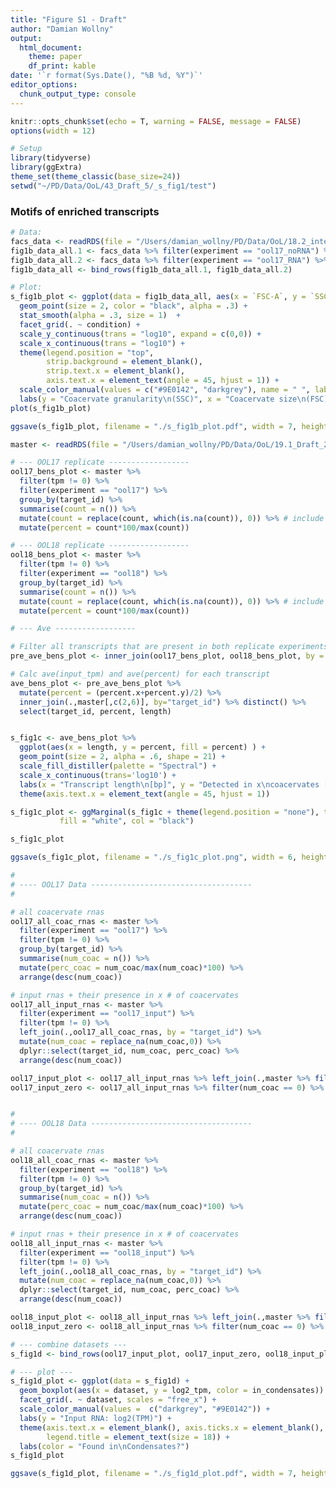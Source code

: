 ```yaml
---
title: "Figure S1 - Draft"
author: "Damian Wollny"
output:
  html_document:
    theme: paper
    df_print: kable
date: '`r format(Sys.Date(), "%B %d, %Y")`'
editor_options: 
  chunk_output_type: console
---
```


```r
knitr::opts_chunk$set(echo = T, warning = FALSE, message = FALSE)
options(width = 12)
```

```r
# Setup
library(tidyverse)
library(ggExtra)
theme_set(theme_classic(base_size=24))
setwd("~/PD/Data/OoL/43_Draft_5/_s_fig1/test")
```

### Motifs of enriched transcripts

```r
# Data:
facs_data <- readRDS(file = "/Users/damian_wollny/PD/Data/OoL/18.2_integrative_analysis/_8_coacervate_size_comp/master_facs.RDS")
fig1b_data_all.1 <- facs_data %>% filter(experiment == "ool17_noRNA") %>% mutate(condition = "noRNA")
fig1b_data_all.2 <- facs_data %>% filter(experiment == "ool17_RNA") %>% mutate(condition = "RNA")
fig1b_data_all <- bind_rows(fig1b_data_all.1, fig1b_data_all.2)

# Plot:
s_fig1b_plot <- ggplot(data = fig1b_data_all, aes(x = `FSC-A`, y = `SSC-A`, color = condition)) +
  geom_point(size = 2, color = "black", alpha = .3) +
  stat_smooth(alpha = .3, size = 1)  +
  facet_grid(. ~ condition) +
  scale_y_continuous(trans = "log10", expand = c(0,0)) +
  scale_x_continuous(trans = "log10") +
  theme(legend.position = "top", 
        strip.background = element_blank(),
        strip.text.x = element_blank(),
        axis.text.x = element_text(angle = 45, hjust = 1)) +
  scale_color_manual(values = c("#9E0142", "darkgrey"), name = " ", labels = c("RNA", "no RNA")) +
  labs(y = "Coacervate granularity\n(SSC)", x = "Coacervate size\n(FSC)") 
plot(s_fig1b_plot)

ggsave(s_fig1b_plot, filename = "./s_fig1b_plot.pdf", width = 7, height = 6)
```

```r
master <- readRDS(file = "/Users/damian_wollny/PD/Data/OoL/19.1_Draft_2/Generate_input/draft2_input.RDS")

# --- OOL17 replicate ------------------
ool17_bens_plot <- master %>% 
  filter(tpm != 0) %>% 
  filter(experiment == "ool17") %>% 
  group_by(target_id) %>% 
  summarise(count = n()) %>% 
  mutate(count = replace(count, which(is.na(count)), 0)) %>% # include all transcripts that are found in 0 coac
  mutate(percent = count*100/max(count)) 

# --- OOL18 replicate ------------------
ool18_bens_plot <- master %>% 
  filter(tpm != 0) %>% 
  filter(experiment == "ool18") %>% 
  group_by(target_id) %>% 
  summarise(count = n()) %>% 
  mutate(count = replace(count, which(is.na(count)), 0)) %>% # include all transcripts that are found in 0 coac
  mutate(percent = count*100/max(count)) 

# --- Ave ------------------

# Filter all transcripts that are present in both replicate experiments
pre_ave_bens_plot <- inner_join(ool17_bens_plot, ool18_bens_plot, by = "target_id")

# Calc ave(input_tpm) and ave(percent) for each transcript
ave_bens_plot <- pre_ave_bens_plot %>% 
  mutate(percent = (percent.x+percent.y)/2) %>% 
  inner_join(.,master[,c(2,6)], by="target_id") %>% distinct() %>% 
  select(target_id, percent, length) 


s_fig1c <- ave_bens_plot %>% 
  ggplot(aes(x = length, y = percent, fill = percent) ) +
  geom_point(size = 2, alpha = .6, shape = 21) +
  scale_fill_distiller(palette = "Spectral") +
  scale_x_continuous(trans='log10') +
  labs(x = "Transcript length\n[bp]", y = "Detected in x\ncoacervates [%]") +
  theme(axis.text.x = element_text(angle = 45, hjust = 1))

s_fig1c_plot <- ggMarginal(s_fig1c + theme(legend.position = "none"), type = "histogram", margins = "both",
           fill = "white", col = "black")

s_fig1c_plot

ggsave(s_fig1c_plot, filename = "./s_fig1c_plot.png", width = 6, height = 6)
```


```r
#
# ---- OOL17 Data ------------------------------------
#

# all coacervate rnas
ool17_all_coac_rnas <- master %>%  
  filter(experiment == "ool17") %>% 
  filter(tpm != 0) %>% 
  group_by(target_id) %>% 
  summarise(num_coac = n()) %>% 
  mutate(perc_coac = num_coac/max(num_coac)*100) %>% 
  arrange(desc(num_coac))

# input rnas + their presence in x # of coacervates
ool17_all_input_rnas <- master %>% 
  filter(experiment == "ool17_input") %>% 
  filter(tpm != 0) %>% 
  left_join(.,ool17_all_coac_rnas, by = "target_id") %>% 
  mutate(num_coac = replace_na(num_coac,0)) %>% 
  dplyr::select(target_id, num_coac, perc_coac) %>% 
  arrange(desc(num_coac)) 

ool17_input_plot <- ool17_all_input_rnas %>% left_join(.,master %>% filter(experiment == "ool17_input") %>% select(length, target_id, log2_tpm), by = "target_id") %>% distinct() %>% mutate(dataset = "Experiment 1") %>% mutate(in_condensates = "Yes")
ool17_input_zero <- ool17_all_input_rnas %>% filter(num_coac == 0) %>% left_join(.,master %>% filter(experiment == "ool17_input") %>% select(length, target_id, log2_tpm), by = "target_id") %>% distinct() %>% mutate(dataset = "Experiment 1") %>% mutate(in_condensates = "No")


#
# ---- OOL18 Data ------------------------------------
#

# all coacervate rnas
ool18_all_coac_rnas <- master %>%  
  filter(experiment == "ool18") %>% 
  filter(tpm != 0) %>% 
  group_by(target_id) %>% 
  summarise(num_coac = n()) %>% 
  mutate(perc_coac = num_coac/max(num_coac)*100) %>% 
  arrange(desc(num_coac))

# input rnas + their presence in x # of coacervates
ool18_all_input_rnas <- master %>% 
  filter(experiment == "ool18_input") %>% 
  filter(tpm != 0) %>% 
  left_join(.,ool18_all_coac_rnas, by = "target_id") %>% 
  mutate(num_coac = replace_na(num_coac,0)) %>% 
  dplyr::select(target_id, num_coac, perc_coac) %>% 
  arrange(desc(num_coac)) 

ool18_input_plot <- ool18_all_input_rnas %>% left_join(.,master %>% filter(experiment == "ool18_input") %>% select(length, target_id, log2_tpm), by = "target_id") %>% distinct() %>% mutate(dataset = "Experiment 2") %>% mutate(in_condensates = "Yes")
ool18_input_zero <- ool18_all_input_rnas %>% filter(num_coac == 0) %>% left_join(.,master %>% filter(experiment == "ool18_input") %>% select(length, target_id, log2_tpm), by = "target_id") %>% distinct() %>% mutate(dataset = "Experiment 2") %>% mutate(in_condensates = "No")

# --- combine datasets --- 
s_fig1d <- bind_rows(ool17_input_plot, ool17_input_zero, ool18_input_plot, ool18_input_zero)

# --- plot --- 
s_fig1d_plot <- ggplot(data = s_fig1d) +
  geom_boxplot(aes(x = dataset, y = log2_tpm, color = in_condensates)) +
  facet_grid(. ~ dataset, scales = "free_x") +
  scale_color_manual(values =  c("darkgrey", "#9E0142")) + 
  labs(y = "Input RNA: log2(TPM)") +
  theme(axis.text.x = element_blank(), axis.ticks.x = element_blank(), axis.line.x = element_blank(), axis.title.x = element_blank(),
        legend.title = element_text(size = 18)) +
  labs(color = "Found in\nCondensates?")
s_fig1d_plot

ggsave(s_fig1d_plot, filename = "./s_fig1d_plot.pdf", width = 7, height = 6)
```

